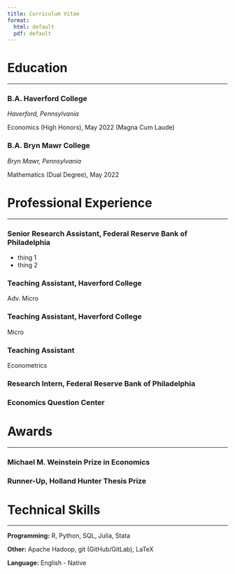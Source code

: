 ```yaml
---
title: Curriculum Vitae
format:
  html: default
  pdf: default
---
```


# Education

-------------

### B.A. Haverford College
*Haverford, Pennsylvania*

Economics (High Honors), May 2022 (Magna Cum Laude)


    
### B.A. Bryn Mawr College
*Bryn Mawr, Pennsylvania*

Mathematics (Dual Degree), May 2022

# Professional Experience

---

### Senior Research Assistant, Federal Reserve Bank of Philadelphia
- thing 1
- thing 2

### Teaching Assistant, Haverford College
Adv. Micro

### Teaching Assistant, Haverford College
Micro

### Teaching Assistant
Econometrics

### Research Intern, Federal Reserve Bank of Philadelphia


### Economics Question Center

# Awards

---

### Michael M. Weinstein Prize in Economics

### Runner-Up, Holland Hunter Thesis Prize



# Technical Skills

---

**Programming:** R, Python, SQL, Julia, Stata

**Other:** Apache Hadoop, git (GitHub/GitLab), LaTeX

**Language:** English - Native